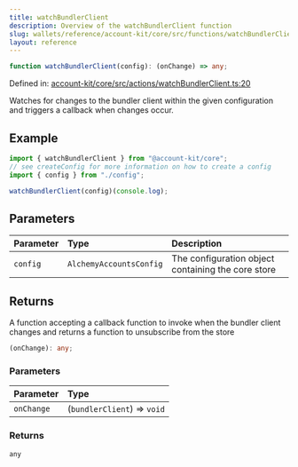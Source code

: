 ```yaml
---
title: watchBundlerClient
description: Overview of the watchBundlerClient function
slug: wallets/reference/account-kit/core/src/functions/watchBundlerClient
layout: reference
---
```


```ts
function watchBundlerClient(config): (onChange) => any;
```

Defined in: [account-kit/core/src/actions/watchBundlerClient.ts:20](https://github.com/alchemyplatform/aa-sdk/blob/923a52171f7246172caf350853843e6680197da9/account-kit/core/src/actions/watchBundlerClient.ts#L20)

Watches for changes to the bundler client within the given configuration and triggers a callback when changes occur.

## Example

```ts
import { watchBundlerClient } from "@account-kit/core";
// see createConfig for more information on how to create a config
import { config } from "./config";

watchBundlerClient(config)(console.log);
```

## Parameters

| Parameter | Type                    | Description                                        |
| :-------- | :---------------------- | :------------------------------------------------- |
| `config`  | `AlchemyAccountsConfig` | The configuration object containing the core store |

## Returns

A function accepting a callback function to invoke when the bundler client changes and returns a function to unsubscribe from the store

```ts
(onChange): any;
```

### Parameters

| Parameter  | Type                        |
| :--------- | :-------------------------- |
| `onChange` | (`bundlerClient`) => `void` |

### Returns

`any`
